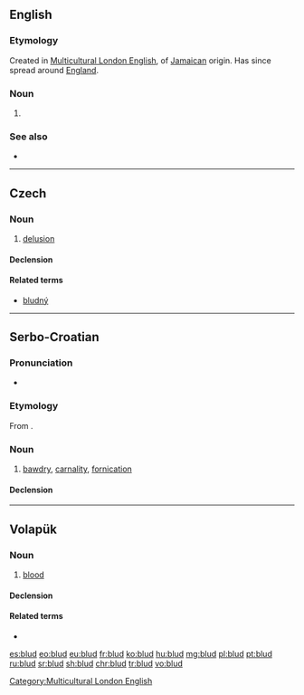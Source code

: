 ==English==

===Etymology===
Created in [[Multicultural London English]], of [[Jamaican]] origin. Has since spread around [[England]].

===Noun===
{{en-noun}}

# {{lb|en|UK|MLE|slang}} {{non-gloss definition|Informal address to a male.}}

===See also===
* {{l|en|bled}}

----

==Czech==

===Noun===
{{cs-noun|g=m}}

# [[delusion]]

====Declension====
{{cs-decl-noun
|blud|bludu|bludu|blud|blude|bludu|bludem
|bludy|bludů|bludům|bludy|bludy|bludech|bludy
}}

====Related terms====
* [[bludný]]

----

==Serbo-Croatian==

===Pronunciation===
* {{IPA|/blûːd/|lang=sh}}

===Etymology===
From {{inh|sh|sla-pro|*blǫdъ}}.

===Noun===
{{sh-noun|g=m|head=blȗd}}

# [[bawdry]], [[carnality]], [[fornication]]

====Declension====
{{sh-decl-noun
|blud|bludovi
|bluda|bludova
|bludu|bludovima
|blud|bludove
|blude|bludovi
|bludu|bludovima
|bludom|bludovima
}}

----

==Volapük==

===Noun===
{{vo-noun}}

# [[blood]]

====Declension====
{{vo-decl-noun}}

====Related terms====
* {{l|vo|bludön}}

[[Category:Multicultural London English]]

[[es:blud]]
[[eo:blud]]
[[eu:blud]]
[[fr:blud]]
[[ko:blud]]
[[hu:blud]]
[[mg:blud]]
[[pl:blud]]
[[pt:blud]]
[[ru:blud]]
[[sr:blud]]
[[sh:blud]]
[[chr:blud]]
[[tr:blud]]
[[vo:blud]]